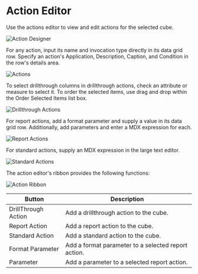 # Action Editor

Use the actions editor to view and edit actions for the selected cube.

![Action Designer](/img/bimlstudio/Action1.png "Action Designer")

For any action, input its name and invocation type directly in its data grid row. Specify an action's Application, Description, Caption, and Condition in the 
row's details area.

![Actions](/img/bimlstudio/Action2.png "Actions")

To select drillthrough columns in drillthrough actions, check an attribute or measure to select it. To order the selected items, use drag and drop within the Order Selected Items list box.

![Drillthrough Actions](/img/bimlstudio/Action3.png "Drillthrough Actions")

For report actions, add a format parameter and supply a value in its data grid row. Additionally, add parameters and enter a MDX expression for each.

![Report Actions](/img/bimlstudio/Action5.png "Report Actions")

For standard actions, supply an MDX expression in the large text editor.

![Standard Actions](/img/bimlstudio/Action4.png "Standard Actions")

The action editor's ribbon provides the following functions:

![Action Ribbon](/img/bimlstudio/Action6.png "Action Ribbon")

Button | Description
--- | ---
DrillThrough Action | Add a drillthrough action to the cube.
Report Action | Add a report action to the cube.
Standard Action | Add a standard action to the cube.
Format Parameter | Add a format parameter to a selected report action.
Parameter | Add a parameter to a selected report action.
